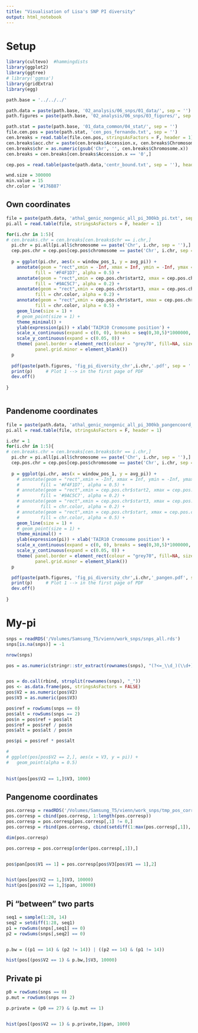 ```yaml
---
title: "Visualisation of Lisa's SNP PI diversity"
output: html_notebook
---
```


# Setup
```r
library(cultevo)  #hammingdists
library(ggplot2)
library(ggtree)
# library('ggmsa')
library(gridExtra)
library(egg)

path.base = '../../../'

path.data = paste(path.base, '02_analysis/06_snps/01_data/', sep = '')
path.figures = paste(path.base, '02_analysis/06_snps/03_figures/', sep = '')

path.stat = paste(path.base, '01_data_common/04_stat/', sep = '')
file.cen.pos = paste(path.stat, 'cen_pos_fernando.txt', sep = '')
cen.breaks = read.table(file.cen.pos, stringsAsFactors = F, header = 1)
cen.breaks$acc.chr = paste(cen.breaks$Accession.x, cen.breaks$Chromosome.x, sep = '_')
cen.breaks$chr = as.numeric(gsub('Chr', '', cen.breaks$Chromosome.x))
cen.breaks = cen.breaks[cen.breaks$Accession.x == '0',]

cep.pos = read.table(paste(path.data,'centr_bound.txt', sep = ''), header = 1)

wnd.size = 300000
min.value = 15
chr.color = '#176B87'
```


## Own coordinates
```r

file = paste(path.data, 'athal_genic_nongenic_all_pi_300kb_pi.txt', sep = '')
pi.all = read.table(file, stringsAsFactors = F, header = 1)

for(i.chr in 1:5){
# cen.breaks.chr = cen.breaks[cen.breaks$chr == i.chr,]
  pi.chr = pi.all[pi.all$chromosome == paste('Chr', i.chr, sep = ''),]
  cep.pos.chr = cep.pos[cep.pos$chromosome == paste('Chr', i.chr, sep = ''),]
  
  p = ggplot(pi.chr, aes(x = window_pos_1, y = avg_pi)) + 
    annotate(geom = "rect",xmin = -Inf, xmax = Inf, ymin = -Inf, ymax = Inf,
           fill = '#F4F1D7', alpha = 0.5) +
    annotate(geom = "rect",xmin = cep.pos.chr$start2, xmax = cep.pos.chr$stop2, ymin = -Inf, ymax = Inf,
           fill = '#9AC5C7', alpha = 0.2) +
    annotate(geom = "rect",xmin = cep.pos.chr$start3, xmax = cep.pos.chr$stop3, ymin = -Inf, ymax = Inf,
           fill = chr.color, alpha = 0.2) +
    annotate(geom = "rect",xmin = cep.pos.chr$start, xmax = cep.pos.chr$stop, ymin = -Inf, ymax = Inf,
           fill = chr.color, alpha = 0.5) +
    geom_line(size = 1) +
    # geom_point(size = 1) +
    theme_minimal() + 
    ylab(expression(pi)) + xlab('TAIR10 Cromosome position') +
    scale_x_continuous(expand = c(0, 0), breaks = seq(0,30,5)*1000000, labels = paste(seq(0,30,5), 'M', sep = '')) +
    scale_y_continuous(expand = c(0.05, 0)) +
    theme( panel.border = element_rect(colour = "grey70", fill=NA, size=1),
           panel.grid.minor = element_blank()) 
  p 
  
  pdf(paste(path.figures, 'fig_pi_diversity_chr',i.chr,'.pdf', sep = ''), width = 7, height = 1.2)
  print(p)     # Plot 1 --> in the first page of PDF
  dev.off()
  
}



```

## Pandenome coordinates
```r

file = paste(path.data, 'athal_genic_nongenic_all_pi_300kb_pangencoord_pi.txt', sep = '')
pi.all = read.table(file, stringsAsFactors = F, header = 1)

i.chr = 1
for(i.chr in 1:5){
# cen.breaks.chr = cen.breaks[cen.breaks$chr == i.chr,]
  pi.chr = pi.all[pi.all$chromosome == paste('Chr', i.chr, sep = ''),]
  cep.pos.chr = cep.pos[cep.pos$chromosome == paste('Chr', i.chr, sep = ''),]
  
  p = ggplot(pi.chr, aes(x = window_pos_1, y = avg_pi)) + 
    # annotate(geom = "rect",xmin = -Inf, xmax = Inf, ymin = -Inf, ymax = Inf,
    #        fill = '#F4F1D7', alpha = 0.5) +
    # annotate(geom = "rect",xmin = cep.pos.chr$start2, xmax = cep.pos.chr$stop2, ymin = -Inf, ymax = Inf,
    #        fill = '#9AC5C7', alpha = 0.2) +
    # annotate(geom = "rect",xmin = cep.pos.chr$start3, xmax = cep.pos.chr$stop3, ymin = -Inf, ymax = Inf,
    #        fill = chr.color, alpha = 0.2) +
    # annotate(geom = "rect",xmin = cep.pos.chr$start, xmax = cep.pos.chr$stop, ymin = -Inf, ymax = Inf,
    #        fill = chr.color, alpha = 0.5) +
    geom_line(size = 1) +
    # geom_point(size = 1) +
    theme_minimal() + 
    ylab(expression(pi)) + xlab('TAIR10 Cromosome position') +
    scale_x_continuous(expand = c(0, 0), breaks = seq(0,30,5)*1000000, labels = paste(seq(0,30,5), 'M', sep = '')) +
    scale_y_continuous(expand = c(0.05, 0)) +
    theme( panel.border = element_rect(colour = "grey70", fill=NA, size=1),
           panel.grid.minor = element_blank()) 
  p 

  pdf(paste(path.figures, 'fig_pi_diversity_chr',i.chr,'_pangen.pdf', sep = ''), width = 7, height = 1.2)
  print(p)     # Plot 1 --> in the first page of PDF
  dev.off()
  
}


```


# My-pi
```r

snps = readRDS('/Volumes/Samsung_T5/vienn/work_snps/snps_all.rds')
snps[is.na(snps)] = -1

nrow(snps)

pos = as.numeric(stringr::str_extract(rownames(snps), "(?<=_\\d_)(\\d+)"))


pos = do.call(rbind, strsplit(rownames(snps), "_"))
pos <- as.data.frame(pos, stringsAsFactors = FALSE)
pos$V2 = as.numeric(pos$V2)
pos$V3 = as.numeric(pos$V3)

pos$ref = rowSums(snps == 0)
pos$alt = rowSums(snps == 2)
pos$n = pos$ref + pos$alt 
pos$ref = pos$ref / pos$n 
pos$alt = pos$alt / pos$n 

pos$pi = pos$ref * pos$alt

# 
# ggplot(pos[pos$V2 == 2,], aes(x = V3, y = pi)) + 
#   geom_point(alpha = 0.5)
  

hist(pos[pos$V2 == 1,]$V3, 1000)

```


## Pangenome coordinates
```r

pos.corresp = readRDS('/Volumes/Samsung_T5/vienn/work_snps/tmp_pos_corresp_chr1.rds')
pos.corresp = cbind(pos.corresp, 1:length(pos.corresp))
pos.corresp = pos.corresp[pos.corresp[,1] != 0,]
pos.corresp = rbind(pos.corresp, cbind(setdiff(1:max(pos.corresp[,1]), pos.corresp[,1]), 0))

dim(pos.corresp)

pos.corresp = pos.corresp[order(pos.corresp[,1]),]


pos$pan[pos$V1 == 1] = pos.corresp[pos$V3[pos$V1 == 1],2]


hist(pos[pos$V2 == 1,]$V3, 10000)
hist(pos[pos$V2 == 1,]$pan, 10000)

```

## Pi "between" two parts
```r

seq1 = sample(1:28, 14)
seq2 = setdiff(1:28, seq1)
p1 = rowSums(snps[,seq1] == 0)
p2 = rowSums(snps[,seq2] == 0)


p.bw = ((p1 == 14) & (p2 != 14)) | ((p2 == 14) & (p1 != 14))

hist(pos[(pos$V2 == 1) & p.bw,]$V3, 10000)


```

## Private pi
```r

p0 = rowSums(snps == 0)
p.mut = rowSums(snps == 2)

p.private = (p0 == 27) & (p.mut == 1)


hist(pos[(pos$V2 == 1) & p.private,]$pan, 1000)

```


